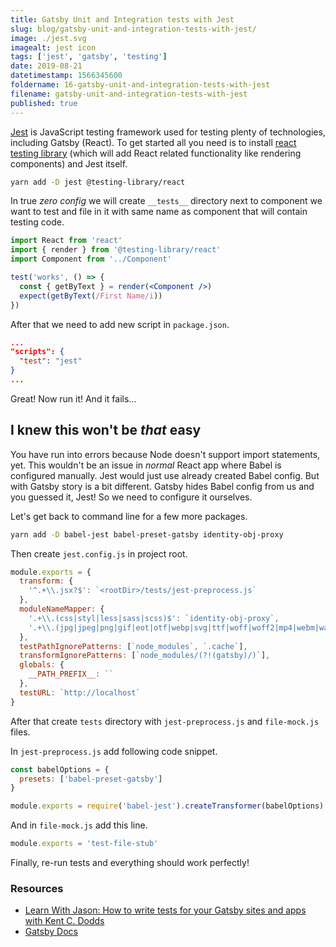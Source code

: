 ```yaml
---
title: Gatsby Unit and Integration tests with Jest
slug: blog/gatsby-unit-and-integration-tests-with-jest/
image: ./jest.svg
imagealt: jest icon
tags: ['jest', 'gatsby', 'testing']
date: 2019-08-21
datetimestamp: 1566345600
foldername: 16-gatsby-unit-and-integration-tests-with-jest
filename: gatsby-unit-and-integration-tests-with-jest
published: true
---
```


[Jest](https://jestjs.io/) is JavaScript testing framework used for testing plenty of technologies, including Gatsby (React). To get started all you need is to install [react testing library](https://github.com/testing-library/react-testing-library) (which will add React related functionality like rendering components) and Jest itself.

```bash
yarn add -D jest @testing-library/react
```

In true _zero config_ we will create `__tests__` directory next to component we want to test and file in it with same name as component that will contain testing code.

```jsx
import React from 'react'
import { render } from '@testing-library/react'
import Component from '../Component'

test('works', () => {
  const { getByText } = render(<Component />)
  expect(getByText(/First Name/i))
})
```

After that we need to add new script in `package.json`.

```json
...
"scripts": {
  "test": "jest"
}
...
```

Great! Now run it! And it fails...

## I knew this won't be _that_ easy

You have run into errors because Node doesn't support import statements, yet. This wouldn't be an issue in _normal_ React app where Babel is configured manually. Jest would just use already created Babel config. But with Gatsby story is a bit different. Gatsby hides Babel config from us and you guessed it, Jest! So we need to configure it ourselves.

Let's get back to command line for a few more packages.

```bash
yarn add -D babel-jest babel-preset-gatsby identity-obj-proxy
```

Then create `jest.config.js` in project root.

```js
module.exports = {
  transform: {
    '^.+\\.jsx?$': `<rootDir>/tests/jest-preprocess.js`
  },
  moduleNameMapper: {
    '.+\\.(css|styl|less|sass|scss)$': `identity-obj-proxy`,
    '.+\\.(jpg|jpeg|png|gif|eot|otf|webp|svg|ttf|woff|woff2|mp4|webm|wav|mp3|m4a|aac|oga)$': `<rootDir>/tests/file-mock.js`
  },
  testPathIgnorePatterns: [`node_modules`, `.cache`],
  transformIgnorePatterns: [`node_modules/(?!(gatsby)/)`],
  globals: {
    __PATH_PREFIX__: ``
  },
  testURL: `http://localhost`
}
```

After that create `tests` directory with `jest-preprocess.js` and `file-mock.js` files.

In `jest-preprocess.js` add following code snippet.

```js
const babelOptions = {
  presets: ['babel-preset-gatsby']
}

module.exports = require('babel-jest').createTransformer(babelOptions)
```

And in `file-mock.js` add this line.

```js
module.exports = 'test-file-stub'
```

Finally, re-run tests and everything should work perfectly!

### Resources

- [Learn With Jason: How to write tests for your Gatsby sites and apps with Kent C. Dodds](https://youtu.be/BzRAYt7BHRw?t=3046)
- [Gatsby Docs](https://www.gatsbyjs.org/docs/unit-testing/)
